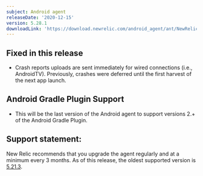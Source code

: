 ```yaml
---
subject: Android agent
releaseDate: '2020-12-15'
version: 5.28.1
downloadLink: 'https://download.newrelic.com/android_agent/ant/NewRelic_Android_Agent_5.28.1.zip'
---
```


## Fixed in this release

* Crash reports uploads are sent immediately for wired connections (i.e., AndroidTV). Previously, crashes were deferred until the first harvest of the next app launch.

## Android Gradle Plugin Support

* This will be the last version of the Android agent to support versions 2.+ of the Android Gradle Plugin.

## Support statement:

New Relic recommends that you upgrade the agent regularly and at a minimum every 3 months. As of this release, the oldest supported version is [5.21.3](https://docs.newrelic.com/docs/release-notes/mobile-release-notes/android-release-notes/android-5213).
